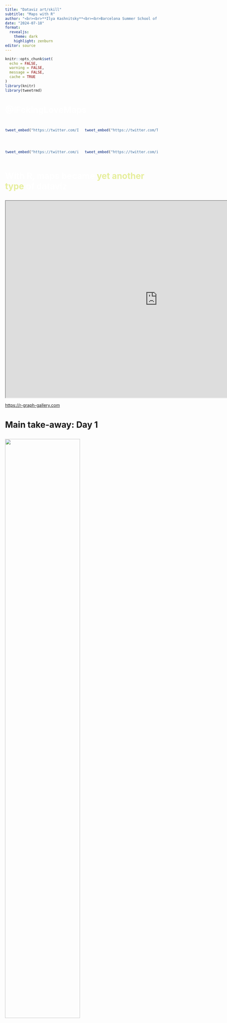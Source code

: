 ```yaml
---
title: "Dataviz art/skill"
subtitle: "Maps with R"
author: "<br><br>**Ilya Kashnitsky**<br><br>Barcelona Summer School of Demography 2024<br>"
date: "2024-07-18"
format: 
  revealjs:
    theme: dark
    highlight: zenburn
editor: source
---
```


```r
knitr::opts_chunk$set(
  echo = FALSE,
  warning = FALSE,
  message = FALSE,
  cache = TRUE
)
library(knitr)
library(tweetrmd)
```

# [@IFckingLoveMaps]{style="color:white"} {data-background="#00acee"}

## 

::: columns
::: {.column width="50%"}
```r
tweet_embed("https://twitter.com/IFckingLoveMaps/status/1229435663923240963", align = "center", theme = "dark", hide_thread = T)
```
:::

::: {.column width="50%"}
```r
tweet_embed("https://twitter.com/TerribleMaps/status/1518564075416002563", align = "center", theme = "dark", hide_thread = T)
```
:::
:::


## 

::: columns
::: {.column width="50%"}
```r
tweet_embed("https://twitter.com/ikashnitsky/status/1071704893084352512", align = "center", theme = "dark", hide_thread = T)
```
:::

::: {.column width="50%"}
```r
tweet_embed("https://twitter.com/ikashnitsky/status/1531695114585776130", align = "center", theme = "dark", hide_thread = T)
```
:::
:::


# [With R, maps became]{style="color:#ffffff"} [yet another type]{style="color:#e6ee9c"} [of dataviz]{style="color:#ffffff"} {data-background="#00251a"}

## 

<iframe width="1000px" height="650px" style="background: #FFFFFF;" src="https://r-graph-gallery.com">

</iframe>

::: footer
<https://r-graph-gallery.com>
:::

# Main take-away: Day 1 {data-background="#cce5cc"}

## 
<img src="https://i.imgur.com/JdGefX1.jpg" style="width:70%"/>

# Main take-away: Day 2 {data-background="#ffeb7f"}

## 

```r
tweet_embed("https://twitter.com/TrustBiologist/status/1404078363300483087", align = "center", theme = "dark", hide_thread = T)
```


# Main take-away: Day 3 {data-background="#cefafa"}

##

<iframe width="1000px" height="650px" style="background: #FFFFFF;" src="https://nsgrantham.shinyapps.io/tidytuesdayrocks/">

</iframe>

::: footer
<https://nsgrantham.shinyapps.io/tidytuesdayrocks>
:::



# Map projections {data-background="#ffeb7f"}

## 

<iframe width="1000px" height="650px" style="background: #FFFFFF;" src="https://xkcd.com/977/">

</iframe>

::: footer
<https://xkcd.com/977>
:::

## 

![](https://i.imgur.com/HmwuO7c.png)

## Mercator explained

<iframe width="960" height="540" src="https://www.youtube.com/embed/CPQZ7NcQ6YQ" frameborder="0" allow="accelerometer; autoplay; encrypted-media; gyroscope; picture-in-picture" allowfullscreen>

</iframe>

## 

<iframe width="1000" height="600" src="https://www.youtube.com/embed/kIID5FDi2JQ" title="YouTube video player" frameborder="0" allow="accelerometer; autoplay; clipboard-write; encrypted-media; gyroscope; picture-in-picture" allowfullscreen>

</iframe>

## 

::: columns
::: {.column width="50%"}
```r
tweet_embed("https://twitter.com/neilrkaye/status/1082660077625061384", align = "center", theme = "dark", hide_thread = T)
```
:::

::: {.column width="50%"}
```r
tweet_embed("https://twitter.com/Pisarski/status/1052486032766197760", align = "center", theme = "dark", hide_thread = T)
```
:::
:::

## New fancy projection (Waterman Butterfly)

<iframe width="960" height="540" src="https://www.youtube.com/embed/_zmQInsMsXc" frameborder="0" allow="accelerometer; autoplay; encrypted-media; gyroscope; picture-in-picture" allowfullscreen>

</iframe>

## 

```r
tweet_embed("https://twitter.com/ashastral/status/1072313190590103557", align = "center", theme = "dark", hide_thread = T)
```

## 

<iframe width="1000px" height="650px" style="background: #FFFFFF;" src="http://epsg.io">

</iframe>

::: footer
<http://epsg.io>
:::

# Are we too focused on areas?

## 

```r
tweet_embed("https://twitter.com/karim_douieb/status/1181934417650040832", align = "center", theme = "dark", hide_thread = T)
```

## 

```r
tweet_embed("https://twitter.com/nzzvisuals/status/1186225049960943617", align = "center", theme = "dark", hide_thread = T)
```

# Sources of geodata {data-background="#ffcccc"}

## 

<iframe width="1000px" height="650px" style="background: #FFFFFF;" src="https://gadm.org/data.html">

</iframe>

::: footer
<https://gadm.org/data.html>
:::

## 

<iframe width="1000px" height="650px" style="background: #FFFFFF;" src="http://wiki.openstreetmap.org/wiki/Shapefiles">

</iframe>

::: footer
<http://wiki.openstreetmap.org/wiki/Shapefiles>
:::


## 

<iframe width="1000px" height="650px" style="background: #FFFFFF;" src="https://www.paulamoraga.com/book-spatial/r-packages-to-download-open-spatial-data.html#climatic-data">

</iframe>

::: footer
<https://github.com/rspatial/geodata>
:::

## google "download shapefile" =) 

# Where to go next? {data-background="#cefafa"}

## 

<iframe width="1000px" height="650px" style="background: #FFFFFF;" src="https://geocompr.robinlovelace.net">

</iframe>

::: footer
<https://geocompr.robinlovelace.net>
:::


## 

<iframe width="1000px" height="650px" style="background: #FFFFFF;" src="https://cengel.github.io/R-spatial/">

</iframe>

::: footer
<https://cengel.github.io/R-spatial>
:::

## 

<iframe width="1000px" height="650px" style="background: #FFFFFF;" src="https://bookdown.org">

</iframe>

::: footer
<https://bookdown.org>
:::

## 

<iframe width="1000px" height="650px" style="background: #FFFFFF;" src="https://www.r-bloggers.com">

</iframe>

::: footer
<https://www.r-bloggers.com>
:::

# Packages to explore {data-background="#cce5cc"}



## 

<iframe width="1000px" height="650px" style="background: #FFFFFF;" src="https://cran.r-project.org/web/packages/tmap/vignettes/tmap-getstarted.html">

</iframe>

::: footer
<https://cran.r-project.org/web/packages/tmap/vignettes/tmap-getstarted.html>
:::

## 

<iframe width="1000px" height="650px" style="background: #FFFFFF;" src="https://paleolimbot.github.io/ggspatial/">

</iframe>

::: footer
<https://paleolimbot.github.io/ggspatial>
:::

## 

<iframe width="1000px" height="650px" style="background: #FFFFFF;" src="https://walkerke.github.io/tidycensus/articles/basic-usage.html">

</iframe>

::: footer
<https://walkerke.github.io/tidycensus/articles/basic-usage.html>
:::


## 

<iframe width="1000px" height="650px" style="background: #FFFFFF;" src="https://walker-data.com/mapgl">

</iframe>

::: footer
<https://walker-data.com/mapgl>
:::



## 

<iframe width="1000px" height="650px" style="background: #FFFFFF;" src="https://bhaskarvk.github.io/tilegramsR/">

</iframe>

::: footer
<https://bhaskarvk.github.io/tilegramsR>
:::

## 

<iframe width="1000px" height="650px" style="background: #FFFFFF;" src="https://cran.r-project.org/web/packages/voteogram/vignettes/intro_to_voteogram.html">

</iframe>

::: footer
<https://cran.r-project.org/web/packages/voteogram/vignettes/intro_to_voteogram.html>
:::

## 

<iframe width="1000px" height="650px" style="background: #FFFFFF;" src="https://www.r-graph-gallery.com/cartogram.html">

</iframe>

::: footer
<https://www.r-graph-gallery.com/cartogram.html>
:::

## 

```r
tweet_embed("https://twitter.com/VictimOfMaths/status/1404455932717830152", align = "center", theme = "dark", hide_thread = T)
```
